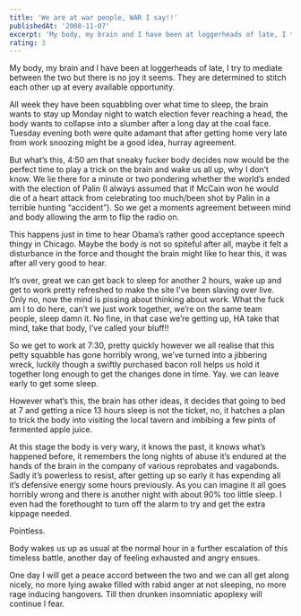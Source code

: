 ```yaml
---
title: 'We are at war people, WAR I say!!'
publishedAt: '2008-11-07'
excerpt: 'My body, my brain and I have been at loggerheads of late, I try to mediate between the two but there is no joy it seems. They are determined to stitch each other up at every available opportunity.'
rating: 3
---
```


My body, my brain and I have been at loggerheads of late, I try to mediate between the two but there is no joy it seems. They are determined to stitch each other up at every available opportunity.

All week they have been squabbling over what time to sleep, the brain wants to stay up Monday night to watch election fever reaching a head, the body wants to collapse into a slumber after a long day at the coal face. Tuesday evening both were quite adamant that after getting home very late from work snoozing might be a good idea, hurray agreement.

But what’s this, 4:50 am that sneaky fucker body decides now would be the perfect time to play a trick on the brain and wake us all up, why I don’t know. We lie there for a minute or two pondering whether the world’s ended with the election of Palin (I always assumed that if McCain won he would die of a heart attack from celebrating too much/been shot by Palin in a terrible hunting “accident”). So we get a moments agreement between mind and body allowing the arm to flip the radio on.

This happens just in time to hear Obama’s rather good acceptance speech thingy in Chicago. Maybe the body is not so spiteful after all, maybe it felt a disturbance in the force and thought the brain might like to hear this, it was after all very good to hear.

It’s over, great we can get back to sleep for another 2 hours, wake up and get to work pretty refreshed to make the site I’ve been slaving over live. Only no, now the mind is pissing about thinking about work. What the fuck am I to do here, can’t we just work together, we’re on the same team people, sleep damn it. No fine, in that case we’re getting up, HA take that mind, take that body, I’ve called your bluff!!

So we get to work at 7:30, pretty quickly however we all realise that this petty squabble has gone horribly wrong, we’ve turned into a jibbering wreck, luckily though a swiftly purchased bacon roll helps us hold it together long enough to get the changes done in time. Yay. we can leave early to get some sleep.

However what’s this, the brain has other ideas, it decides that going to bed at 7 and getting a nice 13 hours sleep is not the ticket, no, it hatches a plan to trick the body into visiting the local tavern and imbibing a few pints of fermented apple juice.

At this stage the body is very wary, it knows the past, it knows what’s happened before, it remembers the long nights of abuse it’s endured at the hands of the brain in the company of various reprobates and vagabonds. Sadly it’s powerless to resist, after getting up so early it has expending all it’s defensive energy some hours previously. As you can imagine it all goes horribly wrong and there is another night with about 90% too little sleep. I even had the forethought to turn off the alarm to try and get the extra kippage needed.

Pointless.

Body wakes us up as usual at the normal hour in a further escalation of this timeless battle, another day of feeling exhausted and angry ensues.

One day I will get a peace accord between the two and we can all get along nicely, no more lying awake filled with rabid anger at not sleeping, no more rage inducing hangovers. Till then drunken insomniatic apoplexy will continue I fear.
